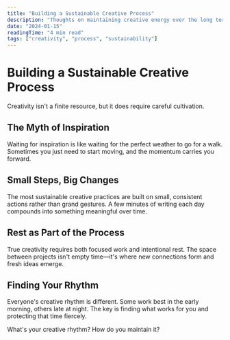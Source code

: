 ```yaml
---
title: "Building a Sustainable Creative Process"
description: "Thoughts on maintaining creative energy over the long term"
date: "2024-01-15"
readingTime: "4 min read"
tags: ["creativity", "process", "sustainability"]
---
```


# Building a Sustainable Creative Process

Creativity isn't a finite resource, but it does require careful cultivation.

## The Myth of Inspiration

Waiting for inspiration is like waiting for the perfect weather to go for a walk. Sometimes you just need to start moving, and the momentum carries you forward.

## Small Steps, Big Changes

The most sustainable creative practices are built on small, consistent actions rather than grand gestures. A few minutes of writing each day compounds into something meaningful over time.

## Rest as Part of the Process

True creativity requires both focused work and intentional rest. The space between projects isn't empty time—it's where new connections form and fresh ideas emerge.

## Finding Your Rhythm

Everyone's creative rhythm is different. Some work best in the early morning, others late at night. The key is finding what works for you and protecting that time fiercely.

What's your creative rhythm? How do you maintain it?
